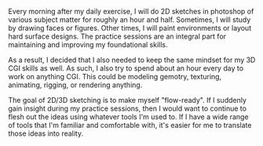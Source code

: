 Every morning after my daily exercise, I will do 2D sketches in photoshop of various subject matter for roughly an hour and half. Sometimes, I will study by drawing faces or figures. Other times, I will paint environments or layout hard surface designs. The practice sessions are an integral part for maintaining and improving my foundational skills.

As a result, I decided that I also needed to keep the same mindset for my 3D CGI skills as well. As such, I also try to spend about an hour every day to work on anything CGI. This could be modeling gemotry, texturing, animating, rigging, or rendering anything.

The goal of 2D/3D sketching is to make myself "flow-ready". If I suddenly gain insight during my practice sessions, then I would want to continue to flesh out the ideas using whatever tools I'm used to. If I have a wide range of tools that I'm familiar and comfortable with, it's easier for me to translate those ideas into reality.